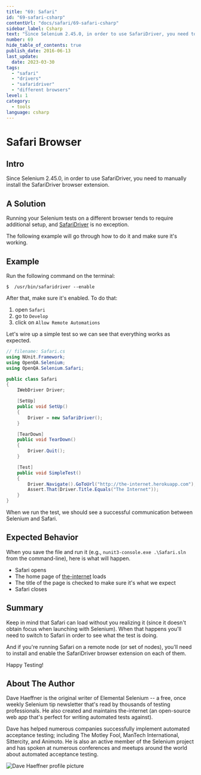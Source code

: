 ```yaml
---
title: "69: Safari"
id: "69-safari-csharp"
contentUrl: "docs/safari/69-safari-csharp"
sidebar_label: Csharp
text: "Since Selenium 2.45.0, in order to use SafariDriver, you need to manually install the SafariDriver browser extension."
number: 69
hide_table_of_contents: true
publish_date: 2016-06-13
last_update:
  date: 2023-03-30
tags:
  - "safari"
  - "drivers"
  - "safaridriver"
  - "different browsers"
level: 1
category:
  - tools
language: csharp
---
```


# Safari Browser

## Intro

Since Selenium 2.45.0, in order to use SafariDriver, you need to manually install the SafariDriver browser extension.

## A Solution

Running your Selenium tests on a different browser tends to require additional setup, and [SafariDriver](https://github.com/SeleniumHQ/selenium/wiki/SafariDriver) is no exception.

The following example will go through how to do it and make sure it's working.

## Example

Run the following command on the terminal:

`$  /usr/bin/safaridriver --enable`

After that, make sure it's enabled. To do that:

1. open `Safari`
2. go to `Develop`
3. click on `Allow Remote Automations`

Let's wire up a simple test so we can see that everything works as expected.

```csharp
// filename: Safari.cs
using NUnit.Framework;
using OpenQA.Selenium;
using OpenQA.Selenium.Safari;

public class Safari
{
    IWebDriver Driver;

    [SetUp]
    public void SetUp()
    {
        Driver = new SafariDriver();
    }

    [TearDown]
    public void TearDown()
    {
        Driver.Quit();
    }

    [Test]
    public void SimpleTest()
    {
        Driver.Navigate().GoToUrl("http://the-internet.herokuapp.com");
        Assert.That(Driver.Title.Equals("The Internet"));
    }
}
```

When we run the test, we should see a successful communication between Selenium and Safari.

## Expected Behavior

When you save the file and run it (e.g., `nunit3-console.exe .\Safari.sln` from the command-line), here is what will happen.

- Safari opens
- The home page of [the-internet](http://github.com/tourdedave/the-internet) loads
- The title of the page is checked to make sure it's what we expect
- Safari closes

## Summary

Keep in mind that Safari can load without you realizing it (since it doesn't obtain focus when launching with Selenium). When that happens you'll need to switch to Safari in order to see what the test is doing.

And if you're running Safari on a remote node (or set of nodes), you'll need to install and enable the SafariDriver browser extension on each of them.

Happy Testing!

## About The Author

Dave Haeffner is the original writer of Elemental Selenium -- a free, once weekly Selenium tip newsletter that's read by thousands of testing professionals. He also created and maintains the-internet (an open-source web app that's perfect for writing automated tests against).

Dave has helped numerous companies successfully implement automated acceptance testing; including The Motley Fool, ManTech International, Sittercity, and Animoto. He is also an active member of the Selenium project and has spoken at numerous conferences and meetups around the world about automated acceptance testing.

![Dave Haeffner profile picture](/img/authors/dave-haeffner.jpeg#author-img 'a title')
